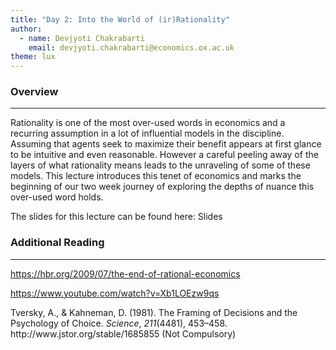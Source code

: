 ```yaml
---
title: "Day 2: Into the World of (ir)Rationality"
author: 
  - name: Devjyoti Chakrabarti
    email: devjyoti.chakrabarti@economics.ox.ac.uk
theme: lux      
---
```


### Overview

------------------------------------------------------------------------

Rationality is one of the most over-used words in economics and a recurring assumption in a lot of influential models in the discipline. Assuming that agents seek to maximize their benefit appears at first glance to be intuitive and even reasonable. However a careful peeling away of the layers of what rationality means leads to the unraveling of some of these models. This lecture introduces this tenet of economics and marks the beginning of our two week journey of exploring the depths of nuance this over-used word holds.

The slides for this lecture can be found here: [Slides](into_the_world_of_rationality.qmd){style="text-decoration:none"}

### Additional Reading

------------------------------------------------------------------------

<https://hbr.org/2009/07/the-end-of-rational-economics>

<https://www.youtube.com/watch?v=Xb1LOEzw9qs>

Tversky, A., & Kahneman, D. (1981). The Framing of Decisions and the Psychology of Choice. *Science*, *211*(4481), 453–458. http://www.jstor.org/stable/1685855 (Not Compulsory)
